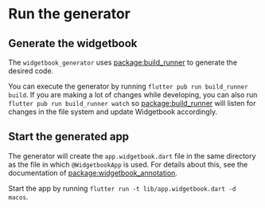 # Run the generator

## Generate the widgetbook

The `widgetbook_generator` uses [package:build_runner](https://pub.dev/packages/build_runner) to generate the desired code.

You can execute the generator by running `flutter pub run build_runner build`. 
If you are making a lot of changes while developing, you can also run `flutter pub run build_runner watch` so [package:build_runner](https://pub.dev/packages/build_runner) will listen for changes in the file system and update Widgetbook accordingly.

## Start the generated app

The generator will create the `app.widgetbook.dart` file in the same directory as the file in which `@WidgetbookApp` is used. For details about this, see the documentation of [package:widgetbook_annotation](https://pub.dev/packages/widgetbook_annotation).

Start the app by running `flutter run -t lib/app.widgetbook.dart -d macos`.